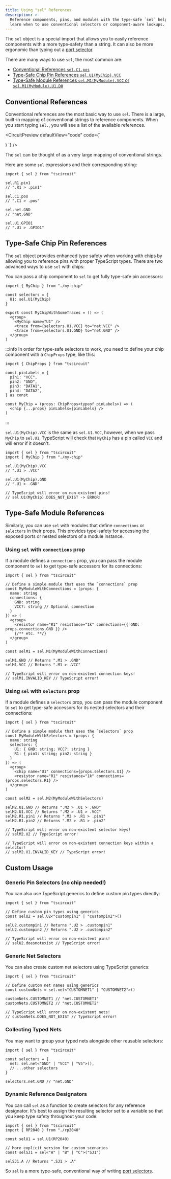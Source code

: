 ```yaml
---
title: Using "sel" References
description: >-
  Reference components, pins, and modules with the type-safe `sel` helper and
  learn when to use conventional selectors or component-aware lookups.
---
```


The `sel` object is a special import that allows you to easily reference
components with a more type-safety than a string. It can also be more ergonomic
than typing out a [port selector](./port-and-net-selectors.md).

There are many ways to use `sel`, the most common are:

- [Conventional References `sel.C1.pos`](#conventional-references)
- [Type-Safe Chip Pin References `sel.U1(MyChip).VCC`](#type-safe-chip-pin-references)
- [Type-Safe Module References `sel.M1(MyModule).VCC` or `sel.M1(MyModule).U1.D0`](#type-safe-module-references)

## Conventional References

Conventional references are the most basic way to use `sel`. There is a large,
built-in mapping of conventional strings to reference components. When you
start typing `sel.`, you will see a list of the available references.


<CircuitPreview defaultView="code" code={`

  <board width="10mm" height="10mm">
    <resistor
      resistance="1k"
      footprint="0402"
      name="R1"
    />
    <capacitor
      capacitance="1000pF"
      footprint="0402"
      name="C1"
    />
    <trace from={sel.R1.pin1} to={sel.C1.pos} />
  </board>
)
`} />


The `sel` can be thought of as a very large mapping of conventional strings.

Here are some `sel` expressions and their corresponding string:

```tsx
import { sel } from "tscircuit"

sel.R1.pin1
// ".R1 > .pin1"

sel.C1.pos
// ".C1 > .pos"

sel.net.GND
// "net.GND"

sel.U1.GPIO1
// ".U1 > .GPIO1"
```

## Type-Safe Chip Pin References

The `sel` object provides enhanced type safety when working with chips by allowing you to reference pins with proper TypeScript types. There are two advanced ways to use `sel` with chips:

You can pass a chip component to `sel` to get fully type-safe pin accessors:

```tsx
import { MyChip } from "./my-chip"

const selectors = {
  U1: sel.U1(MyChip)
}

export const MyChipWithSomeTraces = () => (
  <group>
    <MyChip name="U1" />
    <trace from={selectors.U1.VCC} to="net.VCC" />
    <trace from={selectors.U1.GND} to="net.GND" />
  </group>
)
```

:::info
In order for type-safe selectors to work, you need to define your chip component
with a `ChipProps` type, like this:

```tsx
import { ChipProps } from "tscircuit"

const pinLabels = {
  pin1: "VCC",
  pin2: "GND",
  pin3: "DATA1",
  pin4: "DATA2",
} as const

const MyChip = (props: ChipProps<typeof pinLabels>) => (
  <chip {...props} pinLabels={pinLabels} />
)
```
:::

`sel.U1(MyChip).VCC` is the same as `sel.U1.VCC`,
however, when we pass `MyChip` to `sel.U1`, TypeScript will check that `MyChip`
has a pin called `VCC` and will error if it doesn't.

```tsx
import { sel } from "tscircuit"
import { MyChip } from "./my-chip"

sel.U1(MyChip).VCC
// ".U1 > .VCC"

sel.U1(MyChip).GND
// ".U1 > .GND"

// TypeScript will error on non-existent pins!
// sel.U1(MyChip).DOES_NOT_EXIST -> ERROR!
```

## Type-Safe Module References

Similarly, you can use `sel` with modules that define `connections` or `selectors` in their props. This provides type-safety for accessing the exposed ports or nested selectors of a module instance.

### Using `sel` with `connections` prop

If a module defines a `connections` prop, you can pass the module component to `sel` to get type-safe accessors for its connections:

```tsx
import { sel } from "tscircuit"

// Define a simple module that uses the `connections` prop
const MyModuleWithConnections = (props: {
  name: string
  connections: {
    GND: string
    VCC?: string // Optional connection
  }
}) => (
  <group>
    <resistor name="R1" resistance="1k" connections={{ GND: props.connections.GND }} />
    {/** etc. **/}
  </group>
)

const selM1 = sel.M1(MyModuleWithConnections)

selM1.GND // Returns ".M1 > .GND"
selM1.VCC // Returns ".M1 > .VCC"

// TypeScript will error on non-existent connection keys!
// selM1.INVALID_KEY // TypeScript error!
```

### Using `sel` with `selectors` prop

If a module defines a `selectors` prop, you can pass the module component to `sel` to get type-safe accessors for its nested selectors and their connections:

```tsx
import { sel } from "tscircuit"

// Define a simple module that uses the `selectors` prop
const MyModuleWithSelectors = (props: {
  name: string
  selectors: {
    U1: { GND: string; VCC?: string }
    R1: { pin1: string; pin2: string }
  }
}) => (
  <group>
    <chip name="U1" connections={props.selectors.U1} />
    <resistor name="R1" resistance="1k" connections={props.selectors.R1} />
  </group>
)

const selM2 = sel.M2(MyModuleWithSelectors)

selM2.U1.GND // Returns ".M2 > .U1 > .GND"
selM2.U1.VCC // Returns ".M2 > .U1 > .VCC"
selM2.R1.pin1 // Returns ".M2 > .R1 > .pin1"
selM2.R1.pin2 // Returns ".M2 > .R1 > .pin2"

// TypeScript will error on non-existent selector keys!
// selM2.U2 // TypeScript error!

// TypeScript will error on non-existent connection keys within a selector!
// selM2.U1.INVALID_KEY // TypeScript error!
```

## Custom Usage

### Generic Pin Selectors (no chip needed!)

You can also use TypeScript generics to define custom pin types directly:

```tsx
import { sel } from "tscircuit"

// Define custom pin types using generics
const selU2 = sel.U2<"custompin1" | "custompin2">()

selU2.custompin1 // Returns ".U2 > .custompin1"
selU2.custompin2 // Returns ".U2 > .custompin2"

// TypeScript will error on non-existent pins!
// selU2.doesnotexist // TypeScript error!
```

### Generic Net Selectors

You can also create custom net selectors using TypeScript generics:

```tsx
import { sel } from "tscircuit"

// Define custom net names using generics
const customNets = sel.net<"CUSTOMNET1" | "CUSTOMNET2">()

customNets.CUSTOMNET1 // "net.CUSTOMNET1"
customNets.CUSTOMNET2 // "net.CUSTOMNET2"

// TypeScript will error on non-existent nets!
// customNets.DOES_NOT_EXIST // TypeScript error!
```

### Collecting Typed Nets

You may want to group your typed nets alongside other reusable selectors:

```tsx
import { sel } from "tscircuit"

const selectors = {
  net: sel.net<"GND" | "VCC" | "V5">(),
  // ...other selectors
}

selectors.net.GND // "net.GND"
```

### Dynamic Reference Designators

You can call `sel` as a function to create selectors for any reference designator.
It's best to assign the resulting selector set to a variable so that you keep
type safety throughout your code:

```tsx
import { sel } from "tscircuit"
import { RP2040 } from "./rp2040"

const selU1 = sel.U1(RP2040)

// More explicit version for custom scenarios 
const selSJ1 = sel<"A" | "B" | "C">("SJ1")

selSJ1.A // Returns ".SJ1 > .A"
```


So `sel` is a more type-safe, conventional way of writing
[port selectors](./port-and-net-selectors.md).
